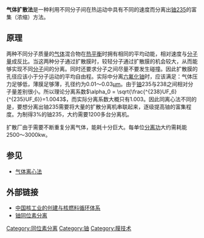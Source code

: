 '''气体扩散法'''是一种利用不同分子间在热运动中具有不同的速度而分离出[[铀235|铀235]]的富集（浓缩）方法。

==原理==
两种不同分子质量的[[气体|气体]]混合物在[[热平衡|热平衡]]时拥有相同的平均动能，相对速度与[[分子量|分子量]]成反比。当这两种分子通过扩散膜时，较轻分子通过扩散膜的机会较大，从而能够实现不同[[分子|分子]]间的分离。同时还要求分子之间尽量不要发生碰撞。因此扩散膜的孔径应该小于分子运动的平均自由程。实际中分离[[六氟化铀|六氟化铀]]时，应该满足：气体压力足够低，薄膜足够薄，孔径约为0.01～0.03[[μm|μm]]。由于[[铀|铀]]235与238之间相对分子量差别很小。所以理论分离系数<math>\alpha_0 = \sqrt{\frac{^{238}UF_6}{^{235}UF_6}}=1.0043</math>，而实际分离系数大概只有1.003。因此同离心法不同的是，要想分离出铀235需要将大量的扩散分离机串联起来，逐级提高铀的富集程度。为制得3%的铀235，大约需要1200多台分离机。

扩散厂由于需要不断重复分离气体，能耗十分巨大。每单位[[分离功|分离功]]大约需耗能2500～3000kw。

==参见==
*[[气体离心法|气体离心法]]

==外部链接==
*[https://web.archive.org/web/20070407084612/http://www.atominfo.com.cn/knowledge/know_chinahn_hegongye.htm 中国核工业的创建与核燃料循环体系]
*[https://web.archive.org/web/20150723050451/http://www.chinabaike.com/article/baike/wli/2008/200801101127862.html 铀同位素分离]

[[Category:同位素分离|Category:同位素分离]]
[[Category:铀|Category:铀]]
[[Category:膜技术|Category:膜技术]]